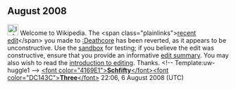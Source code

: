 <article id="18749922" title=User talk:DannyTheKing>
	<talkpage id="18749922" title="User talk:DannyTheKing">
== August 2008 ==

[[Image:Information.png|25px]] Welcome to Wikipedia. The &lt;span class=&quot;plainlinks&quot;&gt;[http://en.wikipedia.org/wiki/Deathcore?diff=230285473 recent edit]&lt;/span&gt; you made to [[:Deathcore]] has been reverted, as it appears to be unconstructive. Use the [[Wikipedia:Sandbox|sandbox]] for testing; if you believe the edit was constructive, ensure that you provide an informative [[Help:Edit summary|edit summary]]. You may also wish to read the [[Wikipedia:Introduction|introduction to editing]]. Thanks. &lt;!-- Template:uw-huggle1 --&gt; [[User:SchfiftyThree|&lt;font color=&quot;4169E1&quot;&gt;'''Schfifty'''&lt;/font&gt;]][[User talk:SchfiftyThree|&lt;font color=&quot;DC143C&quot;&gt;'''Three'''&lt;/font&gt;]] 22:06, 6 August 2008 (UTC)
	</talkpage>
</article>